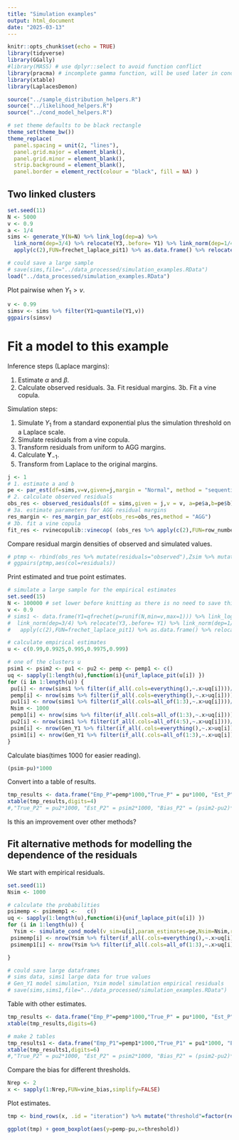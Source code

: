 ```yaml
---
title: "Simulation examples"
output: html_document
date: "2025-03-13"
---
```


```r
knitr::opts_chunk$set(echo = TRUE)
library(tidyverse)
library(GGally)
#library(MASS) # use dplyr::select to avoid function conflict
library(pracma) # incomplete gamma function, will be used later in cond.ext.model for modelling the residual margins
library(xtable)
library(LaplacesDemon)

source("../sample_distribution_helpers.R")
source("../likelihood_helpers.R")
source("../cond_model_helpers.R")

# set theme defaults to be black rectangle
theme_set(theme_bw())
theme_replace(
  panel.spacing = unit(2, "lines"),
  panel.grid.major = element_blank(),
  panel.grid.minor = element_blank(),
  strip.background = element_blank(),
  panel.border = element_rect(colour = "black", fill = NA) )
```

## Two linked clusters

```r
set.seed(11)
N <- 5000
v <- 0.9
a <- 1/4
sims <- generate_Y(N=N) %>% link_log(dep=a) %>%
  link_norm(dep=3/4) %>% relocate(Y3,.before= Y1) %>% link_norm(dep=1/4) %>% link_log(dep=a) %>%
  apply(c(2),FUN=frechet_laplace_pit1) %>% as.data.frame() %>% relocate(Y3,.after = Y2)

# could save a large sample
# save(sims,file="../data_processed/simulation_examples.RData")
load("../data_processed/simulation_examples.RData")
```

Plot pairwise when $Y_1>v$.

```r
v <- 0.99
simsv <- sims %>% filter(Y1>quantile(Y1,v))
ggpairs(simsv)
```


# Fit a model to this example

Inference steps (Laplace margins):

1.  Estimate $\alpha$ and $\beta$.
2.  Calculate observed residuals.
3a.  Fit residual margins.
3b.  Fit a vine copula.

Simulation steps:

1.  Simulate $Y_1$ from a standard exponential plus the simulation threshold on a Laplace scale.
2.  Simulate residuals from a vine copula.
3.  Transform residuals from uniform to AGG margins.
4.  Calculate $\boldsymbol{Y}_{-1}$.
5.  Transform from Laplace to the original margins.

```r
j <- 1
# 1. estimate a and b
pe <- par_est(df=sims,v=v,given=j,margin = "Normal", method = "sequential2")
# 2. calculate observed residuals
obs_res <- observed_residuals(df = sims,given = j,v = v, a=pe$a,b=pe$b)
# 3a. estimate parameters for AGG residual margins
res_margin <- res_margin_par_est(obs_res=obs_res,method = "AGG")
# 3b. fit a vine copula
fit_res <- rvinecopulib::vinecop( (obs_res %>% apply(c(2),FUN=row_number))/(nrow(sims)*(1-v)+1),selcrit = "mbic")  
```

Compare residual margin densities of observed and simulated values.

```r
# ptmp <- rbind(obs_res %>% mutate(residuals="observed"),Zsim %>% mutate(residuals="simulated"))
# ggpairs(ptmp,aes(col=residuals)) 
```

Print estimated and true point estimates.

```r
# simulate a large sample for the empirical estimates
set.seed(15)
N <- 100000 # set lower before knitting as there is no need to save this object as lower N still gives useful estimates
v <- 0.9
# sims1 <- data.frame(Y1=qfrechet(p=runif(N,min=v,max=1))) %>% link_log(dep=3/4) %>%
#  link_norm(dep=3/4) %>% relocate(Y3,.before= Y1) %>% link_norm(dep=1/4) %>% link_log(dep=3/4) %>%
#   apply(c(2),FUN=frechet_laplace_pit1) %>% as.data.frame() %>% relocate(Y3,.after = Y2)

# calculate empirical estimates
u <- c(0.99,0.9925,0.995,0.9975,0.999)

# one of the clusters u
psim1 <- psim2 <- pu1 <- pu2 <- pemp <- pemp1 <- c()
uq <- sapply(1:length(u),function(i){unif_laplace_pit(u[i]) })
for (i in 1:length(u)) {
 pu[i] <- nrow(sims1 %>% filter(if_all(.cols=everything(),~.x>uq[i])))/nrow(sims1)*(1-v)
 pemp[i] <- nrow(sims %>% filter(if_all(.cols=everything(),~.x>uq[i])))/nrow(sims)
 pu1[i] <- nrow(sims1 %>% filter(if_all(.cols=all_of(1:3),~.x>uq[i])))/nrow(sims1)*(1-v)
 Nsim <- 1000
 pemp1[i] <- nrow(sims %>% filter(if_all(.cols=all_of(1:3),~.x>uq[i])))/nrow(sims)
 pu2[i] <- nrow(sims1 %>% filter(if_all(.cols=all_of(4:5),~.x>uq[i])))/nrow(sims1)*(1-v)
 psim[i] <- nrow(Gen_Y1 %>% filter(if_all(.cols=everything(),~.x>uq[i])))*(1-u[i])/Nsim
 psim1[i] <- nrow(Gen_Y1 %>% filter(if_all(.cols=all_of(1:3),~.x>uq[i])))*(1-u[i])/Nsim
}
```

Calculate bias(times 1000 for easier reading).

```r
(psim-pu)*1000
```

Convert into a table of results.

```r
tmp_results <- data.frame("Emp_P"=pemp*1000,"True_P" = pu*1000, "Est_P" = psim*1000, "Bias_P" = (psim-pu)*1000,"Emp_P1"=pemp1*1000,"True_P1" = pu1*1000, "Est_P1" = psim1*1000, "Bias_P1" = (psim1-pu1)*1000)
xtable(tmp_results,digits=4)
#,"True_P2" = pu2*1000, "Est_P2" = psim2*1000, "Bias_P2" = (psim2-pu2)*1000
```


Is this an improvement over other methods?

## Fit alternative methods for modelling the dependence of the residuals

We start with empirical residuals.

```r
set.seed(11)
Nsim <- 1000

# calculate the probabilities
psimemp <- psimemp1 <-   c()
uq <- sapply(1:length(u),function(i){unif_laplace_pit(u[i]) })
for (i in 1:length(u)) {
  Ysim <- simulate_cond_model(v_sim=u[i],param_estimates=pe,Nsim=Nsim,res_dist = "empirical")
 psimemp[i] <- nrow(Ysim %>% filter(if_all(.cols=everything(),~.x>uq[i])))*(1-u[i])/Nsim
 psimemp1[i] <- nrow(Ysim %>% filter(if_all(.cols=all_of(1:3),~.x>uq[i])))*(1-u[i])/Nsim

}

# could save large dataframes
# sims data, sims1 large data for true values
# Gen_Y1 model simulation, Ysim model simulation empirical residuals
# save(sims,sims1,file="../data_processed/simulation_examples.RData")
```


Table with other estimates.

```r
tmp_results <- data.frame("Emp_P"=pemp*1000,"True_P" = pu*1000, "Est_P" = psim*1000, "Bias_P" = (psim-pu)*1000,"Est_P_empres" = psimemp*1000, "Bias_P_empres" = (psimemp-pu)*1000)
xtable(tmp_results,digits=6)

# make 2 tables
tmp_results1 <- data.frame("Emp_P1"=pemp1*1000,"True_P1" = pu1*1000, "Est_P1" = psim1*1000, "Bias_P1" = (psim1-pu1)*1000,"Est_P1_empres" = psimemp1*1000, "Bias_P1_empres" = (psimemp1-pu1)*1000)
xtable(tmp_results1,digits=6)
#,"True_P2" = pu2*1000, "Est_P2" = psim2*1000, "Bias_P2" = (psim2-pu2)*1000

```
Compare the bias for different thresholds.

```r
Nrep <- 2
x <- sapply(1:Nrep,FUN=vine_bias,simplify=FALSE)
```

Plot estimates.

```r
tmp <- bind_rows(x, .id = "iteration") %>% mutate("threshold"=factor(rep(u,Nrep)))

ggplot(tmp) + geom_boxplot(aes(y=pemp-pu,x=threshold))
```

